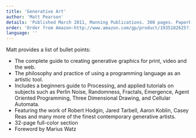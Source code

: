 ```yaml
---
title: 'Generative Art'
author: 'Matt Pearson'
details: 'Published March 2011, Manning Publications. 300 pages. Paperback.'
order: 'Order from Amazon-http://www.amazon.com/gp/product/1935182625?ie=UTF8&tag=processing09-20&linkCode=as2&camp=1789&creative=9325&creativeASIN=1935182625'
language: ''
---
```


Matt provides a list of bullet points:

- The complete guide to creating generative graphics for print, video and the web.
- The philosophy and practice of using a programming language as an artistic tool.
- Includes a beginners guide to Processing, and applied tutorials on subjects such as Perlin Noise, Randomness, Fractals, Emergence, Agent Oriented Programming, Three Dimensional Drawing, and Cellular Automata.
- Featuring the work of Robert Hodgin, Jared Tarbell, Aaron Koblin, Casey Reas and many more of the finest contemporary generative artists.
- 32-page full-color section
- Foreword by Marius Watz